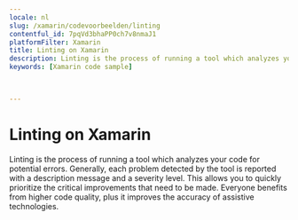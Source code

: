 ```yaml
---
locale: nl
slug: /xamarin/codevoorbeelden/linting
contentful_id: 7pqVd3bhaPP0ch7v8nmaJ1
platformFilter: Xamarin
title: Linting on Xamarin
description: Linting is the process of running a tool which analyzes your code for potential errors.
keywords: [Xamarin code sample]


	
---
```


# Linting on Xamarin

Linting is the process of running a tool which analyzes your code for potential errors. Generally, each problem detected by the tool is reported with a description message and a severity level. This allows you to quickly prioritize the critical improvements that need to be made. Everyone benefits from higher code quality, plus it improves the accuracy of assistive technologies.

<CodeSample id="linting" locale="nl" platform="xamarin"/>